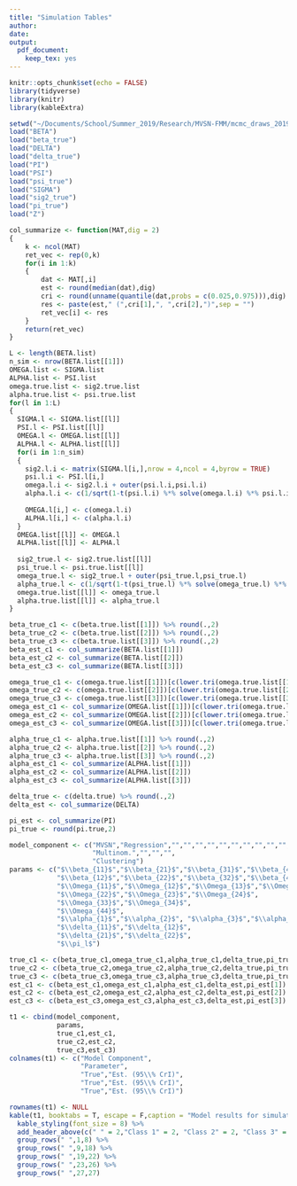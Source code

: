 ```yaml
---
title: "Simulation Tables"
author:
date: 
output: 
  pdf_document: 
    keep_tex: yes
---
```


```r
knitr::opts_chunk$set(echo = FALSE)
library(tidyverse)
library(knitr)
library(kableExtra)
```

```r
setwd("~/Documents/School/Summer_2019/Research/MVSN-FMM/mcmc_draws_2019-07-09")
load("BETA")
load("beta_true")
load("DELTA")
load("delta_true")
load("PI")
load("PSI")
load("psi_true")
load("SIGMA")
load("sig2_true")
load("pi_true")
load("Z")
```

```r
col_summarize <- function(MAT,dig = 2)
{
    k <- ncol(MAT)
    ret_vec <- rep(0,k)
    for(i in 1:k)
    {
        dat <- MAT[,i]
        est <- round(median(dat),dig)
        cri <- round(unname(quantile(dat,probs = c(0.025,0.975))),dig)
        res <- paste(est," (",cri[1],", ",cri[2],")",sep = "")
        ret_vec[i] <- res
    }
    return(ret_vec)
}
```

```r
L <- length(BETA.list)
n_sim <- nrow(BETA.list[[1]])
OMEGA.list <- SIGMA.list
ALPHA.list <- PSI.list
omega.true.list <- sig2.true.list
alpha.true.list <- psi.true.list
for(l in 1:L)
{
  SIGMA.l <- SIGMA.list[[l]]
  PSI.l <- PSI.list[[l]]
  OMEGA.l <- OMEGA.list[[l]]
  ALPHA.l <- ALPHA.list[[l]]
  for(i in 1:n_sim)
  {
    sig2.l.i <- matrix(SIGMA.l[i,],nrow = 4,ncol = 4,byrow = TRUE)
    psi.l.i <- PSI.l[i,]
    omega.l.i <- sig2.l.i + outer(psi.l.i,psi.l.i)
    alpha.l.i <- c(1/sqrt(1-t(psi.l.i) %*% solve(omega.l.i) %*% psi.l.i)) * (diag(sqrt(diag(omega.l.i))) %*% solve(omega.l.i) %*% psi.l.i)
    
    OMEGA.l[i,] <- c(omega.l.i)
    ALPHA.l[i,] <- c(alpha.l.i)
  }
  OMEGA.list[[l]] <- OMEGA.l
  ALPHA.list[[l]] <- ALPHA.l
  
  sig2_true.l <- sig2.true.list[[l]]
  psi_true.l <- psi.true.list[[l]]
  omega_true.l <- sig2_true.l + outer(psi_true.l,psi_true.l)
  alpha_true.l <- c(1/sqrt(1-t(psi_true.l) %*% solve(omega_true.l) %*% psi_true.l)) * (diag(sqrt(diag(omega_true.l))) %*% solve(omega_true.l) %*% psi_true.l)
  omega.true.list[[l]] <- omega_true.l
  alpha.true.list[[l]] <- alpha_true.l
}
```


```r
beta_true_c1 <- c(beta.true.list[[1]]) %>% round(.,2)
beta_true_c2 <- c(beta.true.list[[2]]) %>% round(.,2)
beta_true_c3 <- c(beta.true.list[[3]]) %>% round(.,2)
beta_est_c1 <- col_summarize(BETA.list[[1]]) 
beta_est_c2 <- col_summarize(BETA.list[[2]]) 
beta_est_c3 <- col_summarize(BETA.list[[3]]) 

omega_true_c1 <- c(omega.true.list[[1]])[c(lower.tri(omega.true.list[[1]],diag = TRUE))] %>% round(.,2)
omega_true_c2 <- c(omega.true.list[[2]])[c(lower.tri(omega.true.list[[2]],diag = TRUE))] %>% round(.,2)
omega_true_c3 <- c(omega.true.list[[3]])[c(lower.tri(omega.true.list[[3]],diag = TRUE))] %>% round(.,2)
omega_est_c1 <- col_summarize(OMEGA.list[[1]])[c(lower.tri(omega.true.list[[1]],diag = TRUE))]
omega_est_c2 <- col_summarize(OMEGA.list[[2]])[c(lower.tri(omega.true.list[[2]],diag = TRUE))]
omega_est_c3 <- col_summarize(OMEGA.list[[3]])[c(lower.tri(omega.true.list[[3]],diag = TRUE))] 

alpha_true_c1 <- alpha.true.list[[1]] %>% round(.,2)
alpha_true_c2 <- alpha.true.list[[2]] %>% round(.,2)
alpha_true_c3 <- alpha.true.list[[3]] %>% round(.,2)
alpha_est_c1 <- col_summarize(ALPHA.list[[1]]) 
alpha_est_c2 <- col_summarize(ALPHA.list[[2]]) 
alpha_est_c3 <- col_summarize(ALPHA.list[[3]])

delta_true <- c(delta.true) %>% round(.,2)
delta_est <- col_summarize(DELTA)

pi_est <- col_summarize(PI)
pi_true <- round(pi.true,2)

model_component <- c("MVSN","Regression","","","","","","","","","","","","","","","","","","","","",
                     "Multinom.","","","",
                     "Clustering")
params <- c("$\\beta_{11}$","$\\beta_{21}$","$\\beta_{31}$","$\\beta_{41}$",
            "$\\beta_{12}$","$\\beta_{22}$","$\\beta_{32}$","$\\beta_{42}$",
            "$\\Omega_{11}$","$\\Omega_{12}$","$\\Omega_{13}$","$\\Omega_{14}$",
            "$\\Omega_{22}$","$\\Omega_{23}$","$\\Omega_{24}$",
            "$\\Omega_{33}$","$\\Omega_{34}$",
            "$\\Omega_{44}$",
            "$\\alpha_{1}$","$\\alpha_{2}$", "$\\alpha_{3}$","$\\alpha_{4}$",
            "$\\delta_{11}$","$\\delta_{12}$",
            "$\\delta_{21}$","$\\delta_{22}$",
            "$\\pi_l$")

true_c1 <- c(beta_true_c1,omega_true_c1,alpha_true_c1,delta_true,pi_true[1])
true_c2 <- c(beta_true_c2,omega_true_c2,alpha_true_c2,delta_true,pi_true[2])
true_c3 <- c(beta_true_c3,omega_true_c3,alpha_true_c3,delta_true,pi_true[3])
est_c1 <- c(beta_est_c1,omega_est_c1,alpha_est_c1,delta_est,pi_est[1])
est_c2 <- c(beta_est_c2,omega_est_c2,alpha_est_c2,delta_est,pi_est[2])
est_c3 <- c(beta_est_c3,omega_est_c3,alpha_est_c3,delta_est,pi_est[3])

t1 <- cbind(model_component,
            params,
            true_c1,est_c1,
            true_c2,est_c2,
            true_c3,est_c3)
colnames(t1) <- c("Model Component",
                  "Parameter",
                  "True","Est. (95\\% CrI)",
                  "True","Est. (95\\% CrI)",
                  "True","Est. (95\\% CrI)")
```

```r
rownames(t1) <- NULL
kable(t1, booktabs = T, escape = F,caption = "Model results for simulated data with n = 1000, J = 4, p = 2, K = 3, r = 2. 1,000 iterations were run with a burn in of 0. Missingness mechanism was MAR and P(miss) = 0") %>%
  kable_styling(font_size = 8) %>%
  add_header_above(c(" " = 2,"Class 1" = 2, "Class 2" = 2, "Class 3" = 2)) %>%
  group_rows(" ",1,8) %>%
  group_rows(" ",9,18) %>%
  group_rows(" ",19,22) %>%
  group_rows(" ",23,26) %>%
  group_rows(" ",27,27)
```